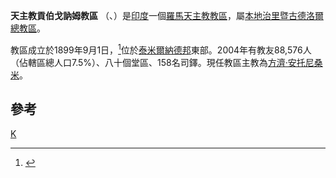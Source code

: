 {{Infobox Roman Catholic diocese
|Roman Catholic Diocese of = 貢伯戈訥姆教區
|Latin name of diocese = Dioecesis Kumbakonamensis
|image =
|caption =
|location = [[印度|印度]]
|territory = [[泰米爾納德邦|泰米爾納德邦]]東部
|population = 195,582
|rite = 拉丁禮
|patron =
|province = 本地治里暨古德洛爾
|established = 1899年
|cathedral = 聖母主教座堂
|co-cathedral =
|leadership = 主教
|website =[http://www.dioceseofkumbakonam.org/ 官方網頁]
|教宗 =
|metropolitan =
|ordinary = 方濟‧安托尼桑米
|coadjutor bishop =
|auxiliary =
}}

'''天主教貢伯戈訥姆教區''' （{{lang-la|Dioecesis Kumbakonamensis}}、{{lang-en|Diocese of Kumbakonam}}）是[[印度|印度]]一個[[羅馬天主教|羅馬天主教]][[教區|教區]]，屬[[天主教本地治里暨古德洛爾總教區|本地治里暨古德洛爾總教區]]。

教區成立於1899年9月1日，<ref>{{Cite web |url=http://www.dioceseofkumbakonam.org/history.php |title=History |access-date=2013-12-11 |archive-date=2018-10-22 |archive-url=https://web.archive.org/web/20181022035530/http://www.dioceseofkumbakonam.org/history.php |dead-url=yes }}</ref>位於[[泰米爾納德邦|泰米爾納德邦]]東部。2004年有教友88,576人（佔轄區總人口7.5%）、八十個堂區、158名司鐸。現任教區主教為[[方濟‧安托尼桑米|方濟‧安托尼桑米]]。

==參考==
{{reflist}}

[[Category:印度天主教教區|K]]